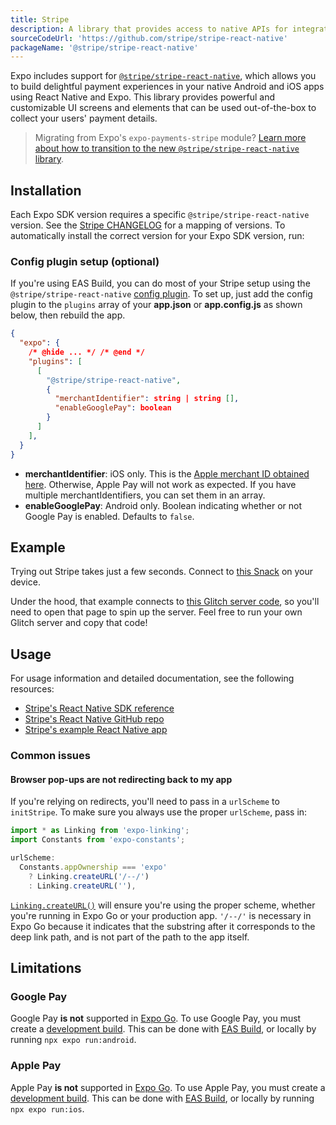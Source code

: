 ```yaml
---
title: Stripe
description: A library that provides access to native APIs for integrating Stripe payments.
sourceCodeUrl: 'https://github.com/stripe/stripe-react-native'
packageName: '@stripe/stripe-react-native'
---
```



Expo includes support for [`@stripe/stripe-react-native`](https://github.com/stripe/stripe-react-native), which allows you to build delightful payment experiences in your native Android and iOS apps using React Native and Expo. This library provides powerful and customizable UI screens and elements that can be used out-of-the-box to collect your users' payment details.

> Migrating from Expo's `expo-payments-stripe` module? [Learn more about how to transition to the new `@stripe/stripe-react-native` library](https://github.com/expo/fyi/blob/main/payments-migration-guide.md#how-to-migrate-from-expo-payments-stripe-to-the-new-stripestripe-react-native-library).

<PlatformsSection android emulator ios simulator />

## Installation

Each Expo SDK version requires a specific `@stripe/stripe-react-native` version. See the [Stripe CHANGELOG](https://github.com/stripe/stripe-react-native/blob/master/CHANGELOG.md) for a mapping of versions. To automatically install the correct version for your Expo SDK version, run:

<APIInstallSection href="https://github.com/stripe/stripe-react-native" />

### Config plugin setup (optional)

If you're using EAS Build, you can do most of your Stripe setup using the `@stripe/stripe-react-native` [config plugin](/config-plugins/introduction/). To set up, just add the config plugin to the `plugins` array of your **app.json** or **app.config.js** as shown below, then rebuild the app.

```json app.json
{
  "expo": {
    /* @hide ... */ /* @end */
    "plugins": [
      [
        "@stripe/stripe-react-native",
        {
          "merchantIdentifier": string | string [],
          "enableGooglePay": boolean
        }
      ]
    ],
  }
}
```

- **merchantIdentifier**: iOS only. This is the [Apple merchant ID obtained here](https://stripe.com/docs/apple-pay?platform=react-native). Otherwise, Apple Pay will not work as expected. If you have multiple merchantIdentifiers, you can set them in an array.
- **enableGooglePay**: Android only. Boolean indicating whether or not Google Pay is enabled. Defaults to `false`.

## Example

Trying out Stripe takes just a few seconds. Connect to [this Snack](https://snack.expo.dev/@charliecruzan/stripe-react-native-example?platform=mydevice) on your device.

Under the hood, that example connects to [this Glitch server code](https://glitch.com/edit/#!/expo-stripe-server-example), so you'll need to open that page to spin up the server. Feel free to run your own Glitch server and copy that code!

## Usage

For usage information and detailed documentation, see the following resources:

- [Stripe's React Native SDK reference](https://stripe.dev/stripe-react-native/api-reference/index.html)
- [Stripe's React Native GitHub repo](https://github.com/stripe/stripe-react-native)
- [Stripe's example React Native app](https://github.com/stripe/stripe-react-native/tree/master/example)

### Common issues

#### Browser pop-ups are not redirecting back to my app

If you're relying on redirects, you'll need to pass in a `urlScheme` to `initStripe`. To make sure you always use the proper `urlScheme`, pass in:

```js
import * as Linking from 'expo-linking';
import Constants from 'expo-constants';

urlScheme:
  Constants.appOwnership === 'expo'
    ? Linking.createURL('/--/')
    : Linking.createURL(''),
```

[`Linking.createURL()`](.linking/#createurloptions) will ensure you're using the proper scheme, whether you're running in Expo Go or your production app. `'/--/'` is necessary in Expo Go because it indicates that the substring after it corresponds to the deep link path, and is not part of the path to the app itself.

## Limitations

### Google Pay

Google Pay **is not** supported in [Expo Go](https://expo.dev/go). To use Google Pay, you must create a [development build](/develop/development-builds/create-a-build/). This can be done with [EAS Build](/build/introduction), or locally by running `npx expo run:android`.

### Apple Pay

Apple Pay **is not** supported in [Expo Go](https://expo.dev/go). To use Apple Pay, you must create a [development build](/develop/development-builds/create-a-build/). This can be done with [EAS Build](/build/introduction), or locally by running `npx expo run:ios`.
